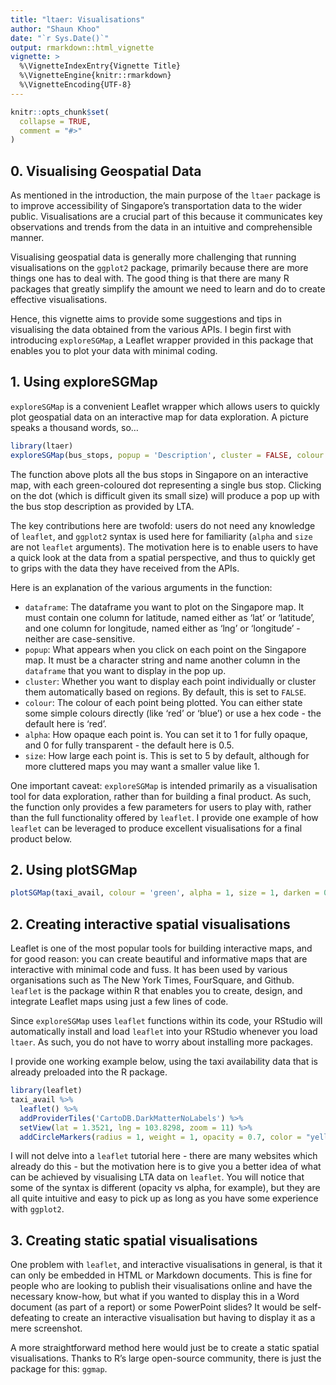 ```yaml
---
title: "ltaer: Visualisations"
author: "Shaun Khoo"
date: "`r Sys.Date()`"
output: rmarkdown::html_vignette
vignette: >
  %\VignetteIndexEntry{Vignette Title}
  %\VignetteEngine{knitr::rmarkdown}
  %\VignetteEncoding{UTF-8}
---
```


```r
knitr::opts_chunk$set(
  collapse = TRUE,
  comment = "#>"
)
```

## 0. Visualising Geospatial Data

As mentioned in the introduction, the main purpose of the `ltaer` package is to improve accessibility of Singapore's transportation data to the wider public. Visualisations are a crucial part of this because it communicates key observations and trends from the data in an intuitive and comprehensible manner. 

Visualising geospatial data is generally more challenging that running visualisations on the `ggplot2` package, primarily because there are more things one has to deal with. The good thing is that there are many R packages that greatly simplify the amount we need to learn and do to create effective visualisations.

Hence, this vignette aims to provide some suggestions and tips in visualising the data obtained from the various APIs. I begin first with introducing `exploreSGMap`, a Leaflet wrapper provided in this package that enables you to plot your data with minimal coding.

## 1. Using exploreSGMap

`exploreSGMap` is a convenient Leaflet wrapper which allows users to quickly plot geospatial data on an interactive map for data exploration. A picture speaks a thousand words, so...

``` r
library(ltaer)
exploreSGMap(bus_stops, popup = 'Description', cluster = FALSE, colour = 'green', alpha = 1, size = 1)
```

The function above plots all the bus stops in Singapore on an interactive map, with each green-coloured dot representing a single bus stop. Clicking on the dot (which is difficult given its small size)  will produce a pop up with the bus stop description as provided by LTA.

The key contributions here are twofold: users do not need any knowledge of `leaflet`, and `ggplot2` syntax is used here for familiarity (`alpha` and `size` are not `leaflet` arguments). The motivation here is to enable users to have a quick look at the data from a spatial perspective, and thus to quickly get to grips with the data they have received from the APIs.

Here is an explanation of the various arguments in the function:

* `dataframe`: The dataframe you want to plot on the Singapore map. It must contain one column for latitude, named either as 'lat' or 'latitude', and one column for longitude, named either as 'lng' or 'longitude' - neither are case-sensitive. 
* `popup`: What appears when you click on each point on the Singapore map. It must be a character string and name another column in the `dataframe` that you want to display in the pop up.
* `cluster`: Whether you want to display each point individually or cluster them automatically based on regions. By default, this is set to `FALSE`.
* `colour`: The colour of each point being plotted. You can either state some simple colours directly (like 'red' or 'blue') or use a hex code - the default here is 'red'.
* `alpha`: How opaque each point is. You can set it to 1 for fully opaque, and 0 for fully transparent - the default here is 0.5.
* `size`: How large each point is. This is set to 5 by default, although for more cluttered maps you may want a smaller value like 1.

One important caveat: `exploreSGMap` is intended primarily as a visualisation tool for data exploration, rather than for building a final product. As such, the function only provides a few parameters for users to play with, rather than the full functionality offered by `leaflet`. I provide one example of how `leaflet` can be leveraged to produce excellent visualisations for a final product below.

## 2. Using plotSGMap

```r
plotSGMap(taxi_avail, colour = 'green', alpha = 1, size = 1, darken = 0.5)
```

## 2. Creating interactive spatial visualisations

Leaflet is one of the most popular tools for building interactive maps, and for good reason: you can create beautiful and informative maps that are interactive with minimal code and fuss. It has been used by various organisations such as The New York Times, FourSquare, and Github. `leaflet` is the package within R that enables you to create, design, and integrate Leaflet maps using just a few lines of code.

Since `exploreSGMap` uses `leaflet` functions within its code, your RStudio will automatically install and load `leaflet` into your RStudio whenever you load `ltaer`. As such, you do not have to worry about installing more packages.

I provide one working example below, using the taxi availability data that is already preloaded into the R package.

```r
library(leaflet)
taxi_avail %>%
  leaflet() %>%
  addProviderTiles('CartoDB.DarkMatterNoLabels') %>%
  setView(lat = 1.3521, lng = 103.8298, zoom = 11) %>%
  addCircleMarkers(radius = 1, weight = 1, opacity = 0.7, color = "yellow")
```

I will not delve into a `leaflet` tutorial here - there are many websites which already do this - but the motivation here is to give you a better idea of what can be achieved by visualising LTA data on `leaflet`. You will notice that some of the syntax is different (opacity vs alpha, for example), but they are all quite intuitive and easy to pick up as long as you have some experience with `ggplot2`.

## 3. Creating static spatial visualisations

One problem with `leaflet`, and interactive visualisations in general, is that it can only be embedded in HTML or Markdown documents. This is fine for people who are looking to publish their visualisations online and have the necessary know-how, but what if you wanted to display this in a Word document (as part of a report) or some PowerPoint slides? It would be self-defeating to create an interactive visualisation but having to display it as a mere screenshot.

A more straightforward method here would just be to create a static spatial visualisations. Thanks to R's large open-source community, there is just the package for this: `ggmap`.

```r
```






